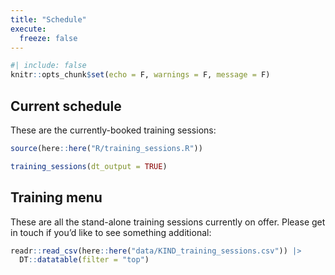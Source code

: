 ---
title: "Schedule"
execute: 
  freeze: false
---

```{r}
#| include: false
knitr::opts_chunk$set(echo = F, warnings = F, message = F)
```

## Current schedule

These are the currently-booked training sessions:

```{r}
source(here::here("R/training_sessions.R"))

training_sessions(dt_output = TRUE) 

```

## Training menu

These are all the stand-alone training sessions currently on offer. Please get in touch if you'd like to see something additional:

```{r}
readr::read_csv(here::here("data/KIND_training_sessions.csv")) |>
  DT::datatable(filter = "top")



```


